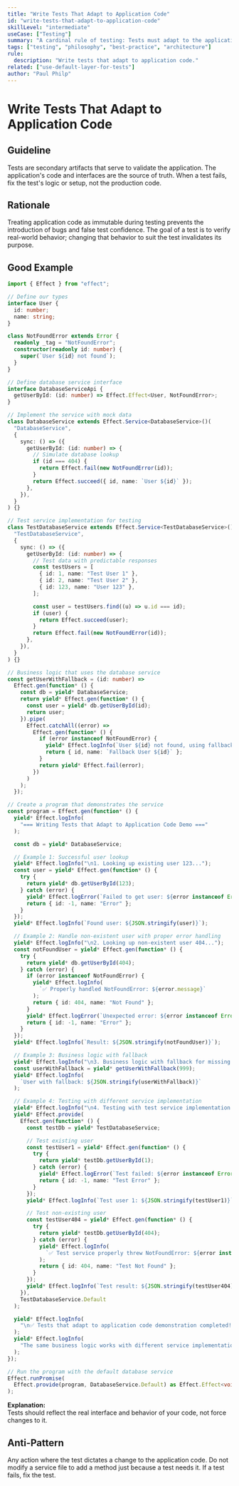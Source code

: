 ```yaml
---
title: "Write Tests That Adapt to Application Code"
id: "write-tests-that-adapt-to-application-code"
skillLevel: "intermediate"
useCase: ["Testing"]
summary: "A cardinal rule of testing: Tests must adapt to the application's interface, not the other way around. Never modify application code solely to make a test pass."
tags: ["testing", "philosophy", "best-practice", "architecture"]
rule:
  description: "Write tests that adapt to application code."
related: ["use-default-layer-for-tests"]
author: "Paul Philp"
---
```


# Write Tests That Adapt to Application Code

## Guideline

Tests are secondary artifacts that serve to validate the application. The application's code and interfaces are the source of truth. When a test fails, fix the test's logic or setup, not the production code.

## Rationale

Treating application code as immutable during testing prevents the introduction of bugs and false test confidence. The goal of a test is to verify real-world behavior; changing that behavior to suit the test invalidates its purpose.

## Good Example

```typescript
import { Effect } from "effect";

// Define our types
interface User {
  id: number;
  name: string;
}

class NotFoundError extends Error {
  readonly _tag = "NotFoundError";
  constructor(readonly id: number) {
    super(`User ${id} not found`);
  }
}

// Define database service interface
interface DatabaseServiceApi {
  getUserById: (id: number) => Effect.Effect<User, NotFoundError>;
}

// Implement the service with mock data
class DatabaseService extends Effect.Service<DatabaseService>()(
  "DatabaseService",
  {
    sync: () => ({
      getUserById: (id: number) => {
        // Simulate database lookup
        if (id === 404) {
          return Effect.fail(new NotFoundError(id));
        }
        return Effect.succeed({ id, name: `User ${id}` });
      },
    }),
  }
) {}

// Test service implementation for testing
class TestDatabaseService extends Effect.Service<TestDatabaseService>()(
  "TestDatabaseService",
  {
    sync: () => ({
      getUserById: (id: number) => {
        // Test data with predictable responses
        const testUsers = [
          { id: 1, name: "Test User 1" },
          { id: 2, name: "Test User 2" },
          { id: 123, name: "User 123" },
        ];

        const user = testUsers.find((u) => u.id === id);
        if (user) {
          return Effect.succeed(user);
        }
        return Effect.fail(new NotFoundError(id));
      },
    }),
  }
) {}

// Business logic that uses the database service
const getUserWithFallback = (id: number) =>
  Effect.gen(function* () {
    const db = yield* DatabaseService;
    return yield* Effect.gen(function* () {
      const user = yield* db.getUserById(id);
      return user;
    }).pipe(
      Effect.catchAll((error) =>
        Effect.gen(function* () {
          if (error instanceof NotFoundError) {
            yield* Effect.logInfo(`User ${id} not found, using fallback`);
            return { id, name: `Fallback User ${id}` };
          }
          return yield* Effect.fail(error);
        })
      )
    );
  });

// Create a program that demonstrates the service
const program = Effect.gen(function* () {
  yield* Effect.logInfo(
    "=== Writing Tests that Adapt to Application Code Demo ==="
  );

  const db = yield* DatabaseService;

  // Example 1: Successful user lookup
  yield* Effect.logInfo("\n1. Looking up existing user 123...");
  const user = yield* Effect.gen(function* () {
    try {
      return yield* db.getUserById(123);
    } catch (error) {
      yield* Effect.logError(`Failed to get user: ${error instanceof Error ? error.message : 'Unknown error'}`);
      return { id: -1, name: "Error" };
    }
  });
  yield* Effect.logInfo(`Found user: ${JSON.stringify(user)}`);

  // Example 2: Handle non-existent user with proper error handling
  yield* Effect.logInfo("\n2. Looking up non-existent user 404...");
  const notFoundUser = yield* Effect.gen(function* () {
    try {
      return yield* db.getUserById(404);
    } catch (error) {
      if (error instanceof NotFoundError) {
        yield* Effect.logInfo(
          `✅ Properly handled NotFoundError: ${error.message}`
        );
        return { id: 404, name: "Not Found" };
      }
      yield* Effect.logError(`Unexpected error: ${error instanceof Error ? error.message : 'Unknown error'}`);
      return { id: -1, name: "Error" };
    }
  });
  yield* Effect.logInfo(`Result: ${JSON.stringify(notFoundUser)}`);

  // Example 3: Business logic with fallback
  yield* Effect.logInfo("\n3. Business logic with fallback for missing user:");
  const userWithFallback = yield* getUserWithFallback(999);
  yield* Effect.logInfo(
    `User with fallback: ${JSON.stringify(userWithFallback)}`
  );

  // Example 4: Testing with different service implementation
  yield* Effect.logInfo("\n4. Testing with test service implementation:");
  yield* Effect.provide(
    Effect.gen(function* () {
      const testDb = yield* TestDatabaseService;

      // Test existing user
      const testUser1 = yield* Effect.gen(function* () {
        try {
          return yield* testDb.getUserById(1);
        } catch (error) {
          yield* Effect.logError(`Test failed: ${error instanceof Error ? error.message : 'Unknown error'}`);
          return { id: -1, name: "Test Error" };
        }
      });
      yield* Effect.logInfo(`Test user 1: ${JSON.stringify(testUser1)}`);

      // Test non-existing user
      const testUser404 = yield* Effect.gen(function* () {
        try {
          return yield* testDb.getUserById(404);
        } catch (error) {
          yield* Effect.logInfo(
            `✅ Test service properly threw NotFoundError: ${error instanceof Error ? error.message : 'Unknown error'}`
          );
          return { id: 404, name: "Test Not Found" };
        }
      });
      yield* Effect.logInfo(`Test result: ${JSON.stringify(testUser404)}`);
    }),
    TestDatabaseService.Default
  );

  yield* Effect.logInfo(
    "\n✅ Tests that adapt to application code demonstration completed!"
  );
  yield* Effect.logInfo(
    "The same business logic works with different service implementations!"
  );
});

// Run the program with the default database service
Effect.runPromise(
  Effect.provide(program, DatabaseService.Default) as Effect.Effect<void, never, never>
);

```

**Explanation:**  
Tests should reflect the real interface and behavior of your code, not force changes to it.

## Anti-Pattern

Any action where the test dictates a change to the application code. Do not modify a service file to add a method just because a test needs it. If a test fails, fix the test.
